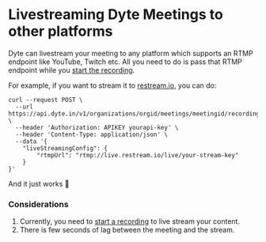 # Livestreaming Dyte Meetings to other platforms

Dyte can livestream your meeting to any platform which supports an RTMP endpoint like YouTube, Twitch etc. All you need to do is pass that RTMP endpoint while you [start the recording](/api/#/operations/start_recording).

For example, if you want to stream it to [restream.io](https://restream.io), you can do:

```shell
curl --request POST \
  --url https://api.dyte.in/v1/organizations/orgid/meetings/meetingid/recording \
  --header 'Authorization: APIKEY yourapi-key' \
  --header 'Content-Type: application/json' \
  --data '{
	"liveStreamingConfig": {
  		"rtmpUrl": "rtmp://live.restream.io/live/your-stream-key"
  	}
}'
```

And it just works 🙌

### Considerations

1. Currently, you need to [start a recording](/api/#/operations/start_recording) to live stream your content.
2. There is few seconds of lag between the meeting and the stream.
